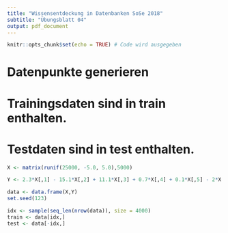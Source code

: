 ```yaml
---
title: "Wissensentdeckung in Datenbanken SoSe 2018"
subtitle: "Übungsblatt 04"
output: pdf_document
---
```


```r
knitr::opts_chunk$set(echo = TRUE) # Code wird ausgegeben
```

# Datenpunkte generieren
# Trainingsdaten sind in train enthalten.
# Testdaten sind in test enthalten.
```r
X <- matrix(runif(25000, -5.0, 5.0),5000)

Y <- 2.3*X[,1] - 15.1*X[,2] + 11.1*X[,3] + 0.7*X[,4] + 0.1*X[,5] - 2*X[,1]*X[,1] + X[,2]*X[,2] + 1.1*X[,3]*X[,3] - 0.8*X[,4]*X[,4]+ 2*X[,1]^3 + 0.7*X[,4]^4*1.1*X[,5]-2*X[,2]*X[,3]+0.01*X[,4]*X[,4]-0.5*X[,2]*X[,5]*X[,5]+1.4*X[,2]*X[,2] + rnorm(5000, 0, 1000)

data <- data.frame(X,Y)
set.seed(123)

idx <- sample(seq_len(nrow(data)), size = 4000)
train <- data[idx,]
test <- data[-idx,]
```
